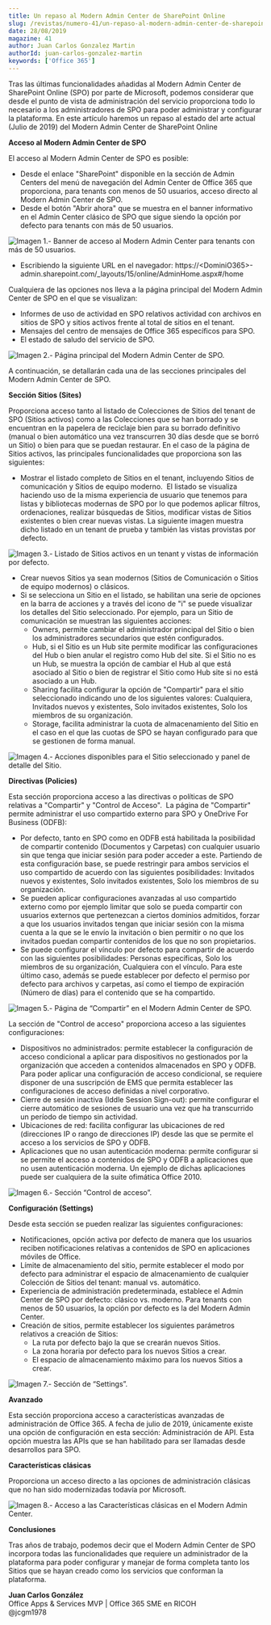 ```yaml
---
title: Un repaso al Modern Admin Center de SharePoint Online
slug: /revistas/numero-41/un-repaso-al-modern-admin-center-de-sharepoint-online
date: 28/08/2019
magazine: 41
author: Juan Carlos Gonzalez Martin
authorId: juan-carlos-gonzalez-martin
keywords: ['Office 365']
---
```






Tras las últimas funcionalidades añadidas al Modern Admin Center de SharePoint Online (SPO) por parte de Microsoft, podemos considerar que desde el punto de vista de administración del servicio proporciona todo lo necesario a los administradores de SPO para poder administrar y configurar la plataforma. En este artículo haremos un repaso al estado del arte actual (Julio de 2019) del Modern Admin Center de SharePoint Online

**Acceso al Modern Admin Center de SPO**

El acceso al Modern Admin Center de SPO es posible:

- Desde el enlace "SharePoint" disponible en la sección de Admin Centers del menú de navegación del Admin Center de Office 365 que proporciona, para tenants con menos de 50 usuarios, acceso directo al Modern Admin Center de SPO.
- Desde el botón "Abrir ahora" que se muestra en el banner informativo en el Admin Center clásico de SPO que sigue siendo la opción por defecto para tenants con más de 50 usuarios.


![Imagen 1.- Banner de acceso al Modern Admin Center para tenants con más de 50 usuarios.](../../../images/numero41/un-repaso-al-modern-admin-center-de-sharepoint-online/image1.png)

- Escribiendo la siguiente URL en el navegador: https://&lt;DominiO365&gt;-admin.sharepoint.com/\_layouts/15/online/AdminHome.aspx#/home


Cualquiera de las opciones nos lleva a la página principal del Modern Admin Center de SPO en el que se visualizan:

- Informes de uso de actividad en SPO relativos actividad con archivos en sitios de SPO y sitios activos frente al total de sitios en el tenant.
- Mensajes del centro de mensajes de Office 365 específicos para SPO.
- El estado de saludo del servicio de SPO.


![Imagen 2.- Página principal del Modern Admin Center de SPO.](../../../images/numero41/un-repaso-al-modern-admin-center-de-sharepoint-online/image2.png)

A continuación, se detallarán cada una de las secciones principales del Modern Admin Center de SPO.

**Sección Sitios (Sites)**

Proporciona acceso tanto al listado de Colecciones de Sitios del tenant de SPO (Sitios activos) como a las Colecciones que se han borrado y se encuentran en la papelera de reciclaje bien para su borrado definitivo (manual o bien automático una vez transcurren 30 días desde que se borró un Sitio) o bien para que se puedan restaurar. En el caso de la página de Sitios activos, las principales funcionalidades que proporciona son las siguientes:

- Mostrar el listado completo de Sitios en el tenant, incluyendo Sitios de comunicación y Sitios de equipo moderno.  El listado se visualiza haciendo uso de la misma experiencia de usuario que tenemos para listas y bibliotecas modernas de SPO por lo que podemos aplicar filtros, ordenaciones, realizar búsquedas de Sitios, modificar vistas de Sitios existentes o bien crear nuevas vistas. La siguiente imagen muestra dicho listado en un tenant de prueba y también las vistas provistas por defecto.


![Imagen 3.- Listado de Sitios activos en un tenant y vistas de información por defecto.](../../../images/numero41/un-repaso-al-modern-admin-center-de-sharepoint-online/image3.png)

- Crear nuevos Sitios ya sean modernos (Sitios de Comunicación o Sitios de equipo modernos) o clásicos.
- Si se selecciona un Sitio en el listado, se habilitan una serie de opciones en la barra de acciones y a través del icono de "i" se puede visualizar los detalles del Sitio seleccionado. Por ejemplo, para un Sitio de comunicación se muestran las siguientes acciones:
    - Owners, permite cambiar el administrador principal del Sitio o bien los administradores secundarios que estén configurados.
    - Hub, si el Sitio es un Hub site permite modificar las configuraciones del Hub o bien anular el registro como Hub del site. Si el Sitio no es un Hub, se muestra la opción de cambiar el Hub al que está asociado al Sitio o bien de registrar el Sitio como Hub site si no está asociado a un Hub.
    - Sharing facilita configurar la opción de "Compartir" para el sitio seleccionado indicando uno de los siguientes valores: Cualquiera, Invitados nuevos y existentes, Solo invitados existentes, Solo los miembros de su organización.
    - Storage, facilita administrar la cuota de almacenamiento del Sitio en el caso en el que las cuotas de SPO se hayan configurado para que se gestionen de forma manual.


![Imagen 4.- Acciones disponibles para el Sitio seleccionado y panel de detalle del Sitio.](../../../images/numero41/un-repaso-al-modern-admin-center-de-sharepoint-online/image4.png)

**Directivas (Policies)**

Esta sección proporciona acceso a las directivas o políticas de SPO relativas a "Compartir" y "Control de Acceso".  La página de "Compartir" permite administrar el uso compartido externo para SPO y OneDrive For Business (ODFB):

- Por defecto, tanto en SPO como en ODFB está habilitada la posibilidad de compartir contenido (Documentos y Carpetas) con cualquier usuario sin que tenga que iniciar sesión para poder acceder a este. Partiendo de esta configuración base, se puede restringir para ambos servicios el uso compartido de acuerdo con las siguientes posibilidades: Invitados nuevos y existentes, Solo invitados existentes, Solo los miembros de su organización.
- Se pueden aplicar configuraciones avanzadas al uso compartido externo como por ejemplo limitar que solo se pueda compartir con usuarios externos que pertenezcan a ciertos dominios admitidos, forzar a que los usuarios invitados tengan que iniciar sesión con la misma cuenta a la que se le envío la invitación o bien permitir o no que los invitados puedan compartir contenidos de los que no son propietarios.
- Se puede configurar el vínculo por defecto para compartir de acuerdo con las siguientes posibilidades: Personas específicas, Solo los miembros de su organización, Cualquiera con el vínculo. Para este último caso, además se puede establecer por defecto el permiso por defecto para archivos y carpetas, así como el tiempo de expiración (Número de días) para el contenido que se ha compartido.


![Imagen 5.- Página de “Compartir” en el Modern Admin Center de SPO.](../../../images/numero41/un-repaso-al-modern-admin-center-de-sharepoint-online/image5.png)

La sección de "Control de acceso" proporciona acceso a las siguientes configuraciones:

- Dispositivos no administrados: permite establecer la configuración de acceso condicional a aplicar para dispositivos no gestionados por la organización que acceden a contenidos almacenados en SPO y ODFB. Para poder aplicar una configuración de acceso condicional, se requiere disponer de una suscripción de EMS que permita establecer las configuraciones de acceso definidas a nivel corporativo.
- Cierre de sesión inactiva (Iddle Session Sign-out): permite configurar el cierre automático de sesiones de usuario una vez que ha transcurrido un período de tiempo sin actividad.
- Ubicaciones de red: facilita configurar las ubicaciones de red (direcciones IP o rango de direcciones IP) desde las que se permite el acceso a los servicios de SPO y ODFB.
- Aplicaciones que no usan autenticación moderna: permite configurar si se permite el acceso a contenidos de SPO y ODFB a aplicaciones que no usen autenticación moderna. Un ejemplo de dichas aplicaciones puede ser cualquiera de la suite ofimática Office 2010.​


![Imagen 6.- Sección “Control de acceso”.](../../../images/numero41/un-repaso-al-modern-admin-center-de-sharepoint-online/image6.png)

**Configuración (Settings)**

Desde esta sección se pueden realizar las siguientes configuraciones:

- Notificaciones, opción activa por defecto de manera que los usuarios reciben notificaciones relativas a contenidos de SPO en aplicaciones móviles de Office.
- Límite de almacenamiento del sitio, permite establecer el modo por defecto para administrar el espacio de almacenamiento de cualquier Colección de Sitios del tenant: manual vs. automático.
- Experiencia de administración predeterminada, establece el Admin Center de SPO por defecto: clásico vs. moderno. Para tenants con menos de 50 usuarios, la opción por defecto es la del Modern Admin Center.
- Creación de sitios, permite establecer los siguientes parámetros relativos a creación de Sitios:
    - La ruta por defecto bajo la que se crearán nuevos Sitios.
    - La zona horaria por defecto para los nuevos Sitios a crear.
    - El espacio de almacenamiento máximo para los nuevos Sitios a crear.


![Imagen 7.- Sección de “Settings”.](../../../images/numero41/un-repaso-al-modern-admin-center-de-sharepoint-online/image7.png)

**Avanzado**

Esta sección proporciona acceso a características avanzadas de administración de Office 365. A fecha de julio de 2019, únicamente existe una opción de configuración en esta sección: Administración de API. Esta opción muestra las APIs que se han habilitado para ser llamadas desde desarrollos para SPO.

**Características clásicas**

Proporciona un acceso directo a las opciones de administración clásicas que no han sido modernizadas todavía por Microsoft.

![Imagen 8.- Acceso a las Características clásicas en el Modern Admin Center.](../../../images/numero41/un-repaso-al-modern-admin-center-de-sharepoint-online/image8.png)

**Conclusiones**

Tras años de trabajo, podemos decir que el Modern Admin Center de SPO incorpora todas las funcionalidades que requiere un administrador de la plataforma para poder configurar y manejar de forma completa tanto los Sitios que se hayan creado como los servicios que conforman la plataforma.



**Juan Carlos González** <br />
Office Apps & Services MVP | Office 365 SME en RICOH <br />
@jcgm1978 
 
